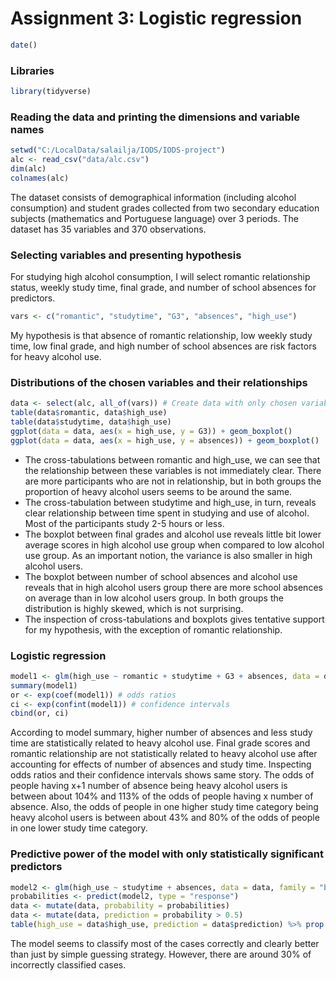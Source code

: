 # Assignment 3: Logistic regression


```r
date()
```

### Libraries
```r
library(tidyverse)
```

### Reading the data and printing the dimensions and variable names
```r
setwd("C:/LocalData/salailja/IODS/IODS-project")
alc <- read_csv("data/alc.csv")
dim(alc)
colnames(alc)
```
The dataset consists of demographical information (including alcohol consumption) and student grades collected from two secondary education subjects (mathematics and Portuguese language) over 3 periods. The dataset has 35 variables and 370 observations.

### Selecting variables and presenting hypothesis
For studying high alcohol consumption, I will select romantic relationship status, weekly study time, final grade, and number of school absences for predictors.
```r
vars <- c("romantic", "studytime", "G3", "absences", "high_use")
```
My hypothesis is that absence of romantic relationship, low weekly study time, low final grade, and high number of school absences are risk factors for heavy alcohol use.

### Distributions of the chosen variables and their relationships
```r
data <- select(alc, all_of(vars)) # Create data with only chosen variables
table(data$romantic, data$high_use)
table(data$studytime, data$high_use)
ggplot(data = data, aes(x = high_use, y = G3)) + geom_boxplot()
ggplot(data = data, aes(x = high_use, y = absences)) + geom_boxplot()
```
- The cross-tabulations between romantic and high_use, we can see that the relationship between these variables is not immediately clear. There are more participants who are not in relationship, but in both groups the proportion of heavy alcohol users seems to be around the same.
- The cross-tabulation between studytime and high_use, in turn, reveals clear relationship between time spent in studying and use of alcohol. Most of the participants study 2-5 hours or less.
- The boxplot between final grades and alcohol use reveals little bit lower average scores in high alcohol use group when compared to low alcohol use group. As an important notion, the variance is also smaller in high alcohol users.
- The boxplot between number of school absences and alcohol use reveals that in high alcohol users group there are more school absences on average than in low alcohol users group. In both groups the distribution is highly skewed, which is not surprising.
- The inspection of cross-tabulations and boxplots gives tentative support for my hypothesis, with the exception of romantic relationship.

### Logistic regression
```r
model1 <- glm(high_use ~ romantic + studytime + G3 + absences, data = data, family = "binomial")
summary(model1)
or <- exp(coef(model1)) # odds ratios
ci <- exp(confint(model1)) # confidence intervals
cbind(or, ci)
```
According to model summary, higher number of absences and less study time are statistically related to heavy alcohol use. Final grade scores and romantic relationship are not statistically related to heavy alcohol use after accounting for effects of number of absences and study time. Inspecting odds ratios and their confidence intervals shows same story. The odds of people having x+1 number of absence being heavy alcohol users is between about 104% and 113% of the odds of people having x number of absence. Also, the odds of people in one higher study time category being heavy alcohol users is between about 43% and 80% of the odds of people in one lower study time category.

### Predictive power of the model with only statistically significant predictors
```r
model2 <- glm(high_use ~ studytime + absences, data = data, family = "binomial") # model with only statistically significant predictors
probabilities <- predict(model2, type = "response")
data <- mutate(data, probability = probabilities)
data <- mutate(data, prediction = probability > 0.5)
table(high_use = data$high_use, prediction = data$prediction) %>% prop.table() %>% addmargins()
```
The model seems to classify most of the cases correctly and clearly better than just by simple guessing strategy. However, there are around 30% of incorrectly classified cases.